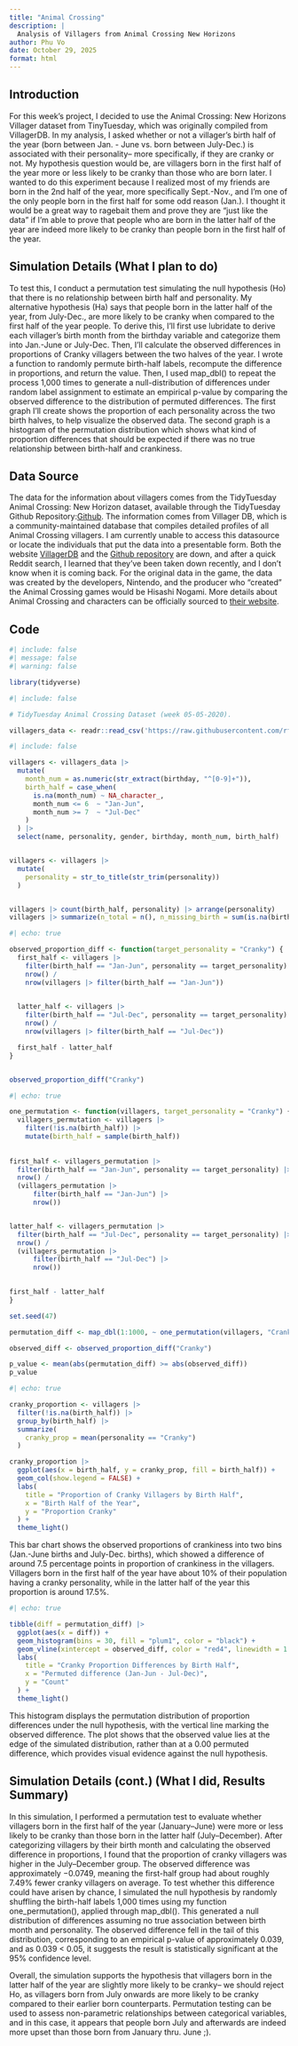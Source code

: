 ```yaml
---
title: "Animal Crossing"
description: |
  Analysis of Villagers from Animal Crossing New Horizons
author: Phu Vo
date: October 29, 2025
format: html
---
```


## Introduction

For this week's project, I decided to use the Animal Crossing: New Horizons Villager dataset from TinyTuesday, which was originally compiled from VillagerDB. In my analysis, I asked whether or not a villager's birth half of the year (born between Jan. - June vs. born between July-Dec.) is associated with their personality-- more specifically, if they are cranky or not. My hypothesis question would be, are villagers born in the first half of the year more or less likely to be cranky than those who are born later. I wanted to do this experiment because I realized most of my friends are born in the 2nd half of the year, more specifically Sept.-Nov., and I'm one of the only people born in the first half for some odd reason (Jan.). I thought it would be a great way to ragebait them and prove they are "just like the data" if I'm able to prove that people who are born in the latter half of the year are indeed more likely to be cranky than people born in the first half of the year.

## Simulation Details (What I plan to do)

To test this, I conduct a permutation test simulating the null hypothesis (Ho) that there is no relationship between birth half and personality. My alternative hypothesis (Ha) says that people born in the latter half of the year, from July-Dec., are more likely to be cranky when compared to the first half of the year people. To derive this, I'll first use lubridate to derive each villager's birth month from the birthday variable and categorize them into Jan.-June or July-Dec. Then, I'll calculate the observed differences in proportions of Cranky villagers between the two halves of the year. I wrote a function to randomly permute birth-half labels, recompute the difference in proportions, and return the value. Then, I used map_dbl() to repeat the process 1,000 times to generate a null-distribution of differences under random label assignment to estimate an empirical p-value by comparing the observed difference to the distribution of permuted differences. The first graph I'll create shows the proportion of each personality across the two birth halves, to help visualize the observed data. The second graph is a histogram of the permutation distribution which shows what kind of proportion differences that should be expected if there was no true relationship between birth-half and crankiness.

## Data Source

The data for the information about villagers comes from the TidyTuesday Animal Crossing: New Horizon dataset, available through the TidyTuesday Github Repository:[Github](https://github.com/rfordatascience/tidytuesday/tree/main/data/2020/2020-05-05). The information comes from Villager DB, which is a community-maintained database that compiles detailed profiles of all Animal Crossing villagers. I am currently unable to access this datasource or locate the individuals that put the data into a presentable form. Both the website [VillagerDB](https://villagerdb.com/user/new) and the [Github repository](https://github.com/jefflomacy/villagerdb) are down, and after a quick Reddit search, I learned that they've been taken down recently, and I don't know when it is coming back. For the original data in the game, the data was created by the developers, Nintendo, and the producer who "created" the Animal Crossing games would be Hisashi Nogami. More details about Animal Crossing and characters can be officially sourced to [their website](https://animalcrossing.nintendo.com/).

## Code

```r
#| include: false
#| message: false
#| warning: false

library(tidyverse)
```


```r
#| include: false

# TidyTuesday Animal Crossing Dataset (week 05-05-2020).

villagers_data <- readr::read_csv('https://raw.githubusercontent.com/rfordatascience/tidytuesday/master/data/2020/2020-05-05/villagers.csv')

```


```r
#| include: false

villagers <- villagers_data |>
  mutate(
    month_num = as.numeric(str_extract(birthday, "^[0-9]+")),
    birth_half = case_when(
      is.na(month_num) ~ NA_character_,
      month_num <= 6  ~ "Jan-Jun",
      month_num >= 7  ~ "Jul-Dec"
    )
  ) |>
  select(name, personality, gender, birthday, month_num, birth_half)


villagers <- villagers |>
  mutate(
    personality = str_to_title(str_trim(personality))
  )


villagers |> count(birth_half, personality) |> arrange(personality)
villagers |> summarize(n_total = n(), n_missing_birth = sum(is.na(birth_half)))

```


```r
#| echo: true

observed_proportion_diff <- function(target_personality = "Cranky") {
  first_half <- villagers |>
    filter(birth_half == "Jan-Jun", personality == target_personality) |>
    nrow() /
    nrow(villagers |> filter(birth_half == "Jan-Jun"))

  
  latter_half <- villagers |>
    filter(birth_half == "Jul-Dec", personality == target_personality) |>
    nrow() /
    nrow(villagers |> filter(birth_half == "Jul-Dec"))

  first_half - latter_half
}


observed_proportion_diff("Cranky")

```

```r
#| echo: true

one_permutation <- function(villagers, target_personality = "Cranky") {
  villagers_permutation <- villagers |>
    filter(!is.na(birth_half)) |>
    mutate(birth_half = sample(birth_half))
  
  
first_half <- villagers_permutation |>
  filter(birth_half == "Jan-Jun", personality == target_personality) |>
  nrow() /
  (villagers_permutation |>
      filter(birth_half == "Jan-Jun") |>
      nrow())


latter_half <- villagers_permutation |>
  filter(birth_half == "Jul-Dec", personality == target_personality) |>
  nrow() /
  (villagers_permutation |>
      filter(birth_half == "Jul-Dec") |>
      nrow())
  

first_half - latter_half
}

set.seed(47)

permutation_diff <- map_dbl(1:1000, ~ one_permutation(villagers, "Cranky"))

observed_diff <- observed_proportion_diff("Cranky")

p_value <- mean(abs(permutation_diff) >= abs(observed_diff))
p_value

```
```r
#| echo: true

cranky_proportion <- villagers |>
  filter(!is.na(birth_half)) |>
  group_by(birth_half) |>
  summarize(
    cranky_prop = mean(personality == "Cranky")
  )

cranky_proportion |>
  ggplot(aes(x = birth_half, y = cranky_prop, fill = birth_half)) +
  geom_col(show.legend = FALSE) +
  labs(
    title = "Proportion of Cranky Villagers by Birth Half",
    x = "Birth Half of the Year",
    y = "Proportion Cranky"
  ) +
  theme_light()

```

This bar chart shows the observed proportions of crankiness into two bins (Jan.-June births and July-Dec. births), which showed a difference of around 7.5 percentage points in proportion of crankiness in the villagers. Villagers born in the first half of the year have about 10% of their population having a cranky personality, while in the latter half of the year this proportion is around 17.5%. 

```r
#| echo: true

tibble(diff = permutation_diff) |>
  ggplot(aes(x = diff)) +
  geom_histogram(bins = 30, fill = "plum1", color = "black") +
  geom_vline(xintercept = observed_diff, color = "red4", linewidth = 1.0) +
  labs(
    title = "Cranky Proportion Differences by Birth Half",
    x = "Permuted difference (Jan-Jun - Jul-Dec)",
    y = "Count"
  ) +
  theme_light()

```
This histogram displays the permutation distribution of proportion differences under the null hypothesis, with the vertical line marking the observed difference. The plot shows that the observed value lies at the edge of the simulated distribution, rather than at a 0.00 permuted difference, which provides visual evidence against the null hypothesis. 

## Simulation Details (cont.) (What I did, Results Summary)   

In this simulation, I performed a permutation test to evaluate whether villagers born in the first half of the year (January–June) were more or less likely to be cranky than those born in the latter half (July–December). After categorizing villagers by their birth month and calculating the observed difference in proportions, I found that the proportion of cranky villagers was higher in the July–December group. The observed difference was approximately −0.0749, meaning the first-half group had about roughly 7.49% fewer cranky villagers on average. To test whether this difference could have arisen by chance, I simulated the null hypothesis by randomly shuffling the birth-half labels 1,000 times using my function one_permutation(), applied through map_dbl(). This generated a null distribution of differences assuming no true association between birth month and personality. The observed difference fell in the tail of this distribution, corresponding to an empirical p-value of approximately 0.039, and as 0.039 < 0.05, it suggests the result is statistically significant at the 95% confidence level.

Overall, the simulation supports the hypothesis that villagers born in the latter half of the year are slightly more likely to be cranky-- we should reject Ho, as villagers born from July onwards are more likely to be cranky compared to their earlier born counterparts. Permutation testing can be used to assess non-parametric relationships between categorical variables, and in this case, it appears that people born July and afterwards are indeed more upset than those born from January thru. June ;).

